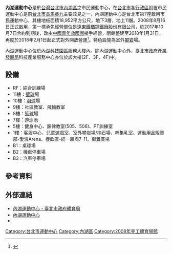 {{Infobox_Stadium 
| stadium_name      = 內湖運動中心<br>Taipei Heihu Sports Center
| image             = Neihu Technology Park Service Building 20130929.jpg
| caption           = 內湖運動中心位於內湖科技園區服務大樓
| location          = {{ROC-TW}}<br>[[台北市|台北市]][[內湖區|內湖區]]洲子街12號
| opened            = 2008年8月16日
| owner             = [[台北市政府體育局|台北市政府體育局]]
| operator          = [[中國青年救國團|中國青年救國團]]
| cost              = 
| website           = [https://nhsc.cyc.org.tw/ nhsc.cyc.org.tw]
}}

'''內湖運動中心'''是於[[台灣|台灣]][[台北市|台北市]][[內湖區|內湖區]]之市民運動中心，在[[台北市|台北市]]各[[行政區|行政區]]設置市民運動中心是前[[台北市長|台北市長]][[馬英九|馬英九]]主要政見之一，內湖運動中心是台北市第7座啟用市民運動中心，其樓地板面積18,952平方公尺，地下3層，地上11層。2008年8月16日正式啟用，第一標承包經營單位是[[遠東鐵櫃鋼鐵廠股份有限公司|遠東鐵櫃鋼鐵廠股份有限公司]]，於2017年10月7日合約到期後，改由[[中國青年救國團|中國青年救國團]]接手經營，閉館整建至2018年1月31日，再度於2018年2月1日起正式對外開放營運<ref>{{Cite web |url=http://tsh.tms.gov.tw/web/topicdemo2.php?AS_ID=9 |title=台北市運動地圖資訊網 |accessdate=2010-02-18 |archive-date=2010-03-12 |archive-url=https://web.archive.org/web/20100312092426/http://tsh.tms.gov.tw/web/topicdemo2.php?AS_ID=9 |dead-url=yes }}</ref>。特色設施為室外[[攀岩|攀岩]]場。

內湖運動中心位於[[內湖科技園區|內湖科技園區]]服務大樓內。除內湖運動中心外，[[臺北市政府產業發展局|臺北市政府產業發展局]]科技產業服務中心亦位於該大樓(2F、3F、4F)中。

== 設備 ==
*RF：綜合訓練場
*11樓：[[壁球|壁球]]場
*10樓：[[羽球|羽球]]場
*9樓：社區教室、飛輪教室
*8樓：[[籃球|籃球]]場
*7樓：游泳池
*5樓：健身中心、韻律教室(505、506)、PT訓練室
*1樓：客服中心、兒童遊戲室、室外攀岩場/抱石場、哺集乳室、運動用品販賣部-愛浪Arena、餐飲區-統一超商7-11、街舞廣場
*B1：桌球場
*B2：機車停車場
*B3：汽車停車場

== 參考資料 ==
<references/>

==外部連結==
*[https://sports.tms.gov.tw/venues/?K=800 內湖運動中心 - 臺北市政府體育局]
*[https://nhsc.cyc.org.tw/ 內湖運動中心] {{Wayback|url=https://nhsc.cyc.org.tw/ |date=20201207141406 }}
*{{facebook|nhsc.cyc}}

{{台北市運動中心}}

[[Category:台北市運動中心|Category:台北市運動中心]]
[[Category:內湖區|Category:內湖區]]
[[Category:2008年完工體育場館|Category:2008年完工體育場館]]